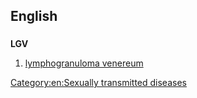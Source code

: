 ==English==

==={{initialism-old|en}}===
'''LGV'''

# {{disease}} [[lymphogranuloma venereum]]

[[Category:en:Sexually transmitted diseases]]